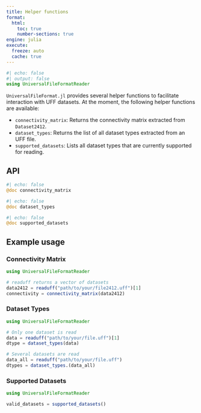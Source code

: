 ```yaml
---
title: Helper functions
format:
  html:
    toc: true
    number-sections: true
engine: julia
execute:
  freeze: auto
  cache: true
---
```


```julia
#| echo: false
#| output: false
using UniversalFileFormatReader
```

`UniversalFileFormat.jl` provides several helper functions to facilitate interaction with UFF datasets. At the moment, the following helper functions are available:

- `connectivity_matrix`: Returns the connectivity matrix extracted from `Dataset2412`.
- `dataset_types`: Returns the list of all dataset types extracted from an UFF file.
- `supported_datasets`: Lists all dataset types that are currently supported for reading.

## API

::: {.api}
```julia
#| echo: false
@doc connectivity_matrix
```
:::

::: {.api}
```julia
#| echo: false
@doc dataset_types
```
:::

::: {.api}
```julia
#| echo: false
@doc supported_datasets
```
:::

## Example usage

### Connectivity Matrix
```julia
using UniversalFileFormatReader

# readuff returns a vector of datasets
data2412 = readuff("path/to/your/file2412.uff")[1]
connectivity = connectivity_matrix(data2412)
```

### Dataset Types
```julia
using UniversalFileFormatReader

# Only one dataset is read
data = readuff("path/to/your/file.uff")[1]
dtype = dataset_types(data)

# Several datasets are read
data_all = readuff("path/to/your/file.uff")
dtypes = dataset_types.(data_all)
```

### Supported Datasets
```julia
using UniversalFileFormatReader

valid_datasets = supported_datasets()
```